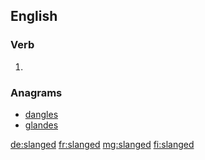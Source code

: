 ==English==

===Verb===
{{head|en}}

# {{en-past of|slang}}

===Anagrams===
* [[dangles#English|dangles]]
* [[glandes#English|glandes]]

[[de:slanged]]
[[fr:slanged]]
[[mg:slanged]]
[[fi:slanged]]